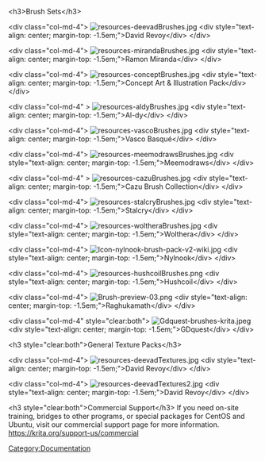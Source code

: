 &lt;h3>Brush Sets&lt;/h3>

&lt;div class="col-md-4">
[[File:resources-deevadBrushes.jpg |link=https://github.com/Deevad/deevad-krita-brushpresets]]
&lt;div style="text-align: center; margin-top: -1.5em;">David Revoy&lt;/div>
&lt;/div>

&lt;div class="col-md-4">
[[File:resources-mirandaBrushes.jpg|link=http://www.ramonmiranda.com/2013/09/krita-training-vol-2-muses-dvd-preset.html]]
&lt;div style="text-align: center; margin-top: -1.5em;">Ramon Miranda&lt;/div>
&lt;/div>

&lt;div class="col-md-4">
[[File:resources-conceptBrushes.jpg|link=https://forum.kde.org/viewtopic.php?f=274&amp;t=127423]]
&lt;div style="text-align: center; margin-top: -1.5em;">Concept Art &amp; Illustration Pack&lt;/div>
&lt;/div>

&lt;div class="col-md-4" >
[[File:resources-aldyBrushes.jpg|link=http://al-dy.deviantart.com/art/Aldys-Brush-Pack-for-Krita-196128561]]
&lt;div style="text-align: center; margin-top: -1.5em;">Al-dy&lt;/div>
&lt;/div>

&lt;div class="col-md-4">
[[File:resources-vascoBrushes.jpg|link=https://vascobasque.com/modular-brushset/]]
&lt;div style="text-align: center; margin-top: -1.5em;">Vasco Basqué&lt;/div>
&lt;/div>


&lt;div class="col-md-4">
[[File:resources-meemodrawsBrushes.jpg|link=http://meemodraws.deviantart.com/art/Krita-Brush-Pack-311306611]]
&lt;div style="text-align: center; margin-top: -1.5em;">Meemodraws&lt;/div>
&lt;/div>

&lt;div class="col-md-4" >
[[File:resources-cazuBrushes.jpg|link=http://www.pcazorla.com/2014/01/15/cazu-brush-collection-v2-for-krita/]]
&lt;div style="text-align: center; margin-top: -1.5em;">Cazu Brush Collection&lt;/div>
&lt;/div>

&lt;div class="col-md-4">
[[File:resources-stalcryBrushes.jpg|link=http://stalcry.deviantart.com/art/Krita-Custom-Brushes-350338351]]
&lt;div style="text-align: center; margin-top: -1.5em;">Stalcry&lt;/div>
&lt;/div>


&lt;div class="col-md-4">
[[File:resources-woltheraBrushes.jpg|link=https://forum.kde.org/viewtopic.php?f=274&amp;t=125125]]
&lt;div style="text-align: center; margin-top: -1.5em;">Wolthera&lt;/div>
&lt;/div>

&lt;div class="col-md-4">
[[File:Icon-nylnook-brush-pack-v2-wiki.jpg|link=http://nylnook.com/en/blog/krita-brushes-pack-v2/]]
&lt;div style="text-align: center; margin-top: -1.5em;">Nylnook&lt;/div>
&lt;/div>

&lt;div class="col-md-4">
[[File:resources-hushcoilBrushes.png |link=http://hushcoil.tumblr.com/kritabrushes/]]
&lt;div style="text-align: center; margin-top: -1.5em;">Hushcoil&lt;/div>
&lt;/div>

&lt;div class="col-md-4">
[[File:Brush-preview-03.png |link=https://github.com/raghukamath/krita-brush-presets]]
&lt;div style="text-align: center; margin-top: -1.5em;">Raghukamath&lt;/div>
&lt;/div>

&lt;div class="col-md-4" style="clear:both">
[[File:Gdquest-brushes-krita.jpeg |link=https://gumroad.com/l/krita-brushes-gdquest-lite]]
&lt;div style="text-align: center; margin-top: -1.5em;">GDquest&lt;/div>
&lt;/div>

&lt;h3 style="clear:both">General Texture Packs&lt;/h3>

&lt;div class="col-md-4">
[[File:resources-deevadTextures.jpg|link=http://www.davidrevoy.com/article156/texture-pack-1]]
&lt;div style="text-align: center; margin-top: -1.5em;">David Revoy&lt;/div>
&lt;/div>

&lt;div class="col-md-4">
[[File:resources-deevadTextures2.jpg|link=http://www.davidrevoy.com/article263/five-traditional-textures]]
&lt;div style="text-align: center; margin-top: -1.5em;">David Revoy&lt;/div>
&lt;/div>


&lt;h3 style="clear:both">Commercial Support&lt;/h3>
If you need on-site training, bridges to other programs, or special packages for CentOS and Ubuntu, visit our commercial support page for more information. https://krita.org/support-us/commercial

[[Category:Documentation]]
